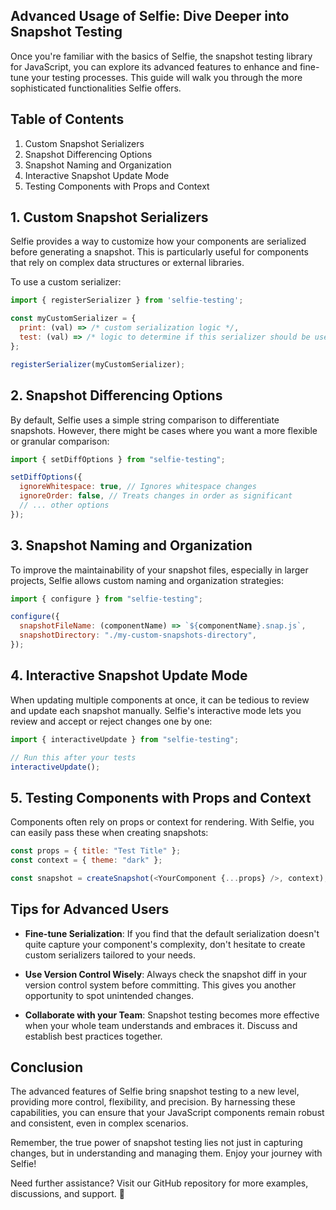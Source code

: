 
<Advanced />

## Advanced Usage of Selfie: Dive Deeper into Snapshot Testing

Once you're familiar with the basics of Selfie, the snapshot testing library for JavaScript, you can explore its advanced features to enhance and fine-tune your testing processes. This guide will walk you through the more sophisticated functionalities Selfie offers.

## Table of Contents

1. Custom Snapshot Serializers
2. Snapshot Differencing Options
3. Snapshot Naming and Organization
4. Interactive Snapshot Update Mode
5. Testing Components with Props and Context

## 1. Custom Snapshot Serializers

Selfie provides a way to customize how your components are serialized before generating a snapshot. This is particularly useful for components that rely on complex data structures or external libraries.

To use a custom serializer:

```javascript
import { registerSerializer } from 'selfie-testing';

const myCustomSerializer = {
  print: (val) => /* custom serialization logic */,
  test: (val) => /* logic to determine if this serializer should be used */
};

registerSerializer(myCustomSerializer);
```

## 2. Snapshot Differencing Options

By default, Selfie uses a simple string comparison to differentiate snapshots. However, there might be cases where you want a more flexible or granular comparison:

```javascript
import { setDiffOptions } from "selfie-testing";

setDiffOptions({
  ignoreWhitespace: true, // Ignores whitespace changes
  ignoreOrder: false, // Treats changes in order as significant
  // ... other options
});
```

## 3. Snapshot Naming and Organization

To improve the maintainability of your snapshot files, especially in larger projects, Selfie allows custom naming and organization strategies:

```javascript
import { configure } from "selfie-testing";

configure({
  snapshotFileName: (componentName) => `${componentName}.snap.js`,
  snapshotDirectory: "./my-custom-snapshots-directory",
});
```

## 4. Interactive Snapshot Update Mode

When updating multiple components at once, it can be tedious to review and update each snapshot manually. Selfie's interactive mode lets you review and accept or reject changes one by one:

```javascript
import { interactiveUpdate } from "selfie-testing";

// Run this after your tests
interactiveUpdate();
```

## 5. Testing Components with Props and Context

Components often rely on props or context for rendering. With Selfie, you can easily pass these when creating snapshots:

```javascript
const props = { title: "Test Title" };
const context = { theme: "dark" };

const snapshot = createSnapshot(<YourComponent {...props} />, context);
```

## Tips for Advanced Users

- **Fine-tune Serialization**: If you find that the default serialization doesn't quite capture your component's complexity, don't hesitate to create custom serializers tailored to your needs.

- **Use Version Control Wisely**: Always check the snapshot diff in your version control system before committing. This gives you another opportunity to spot unintended changes.

- **Collaborate with your Team**: Snapshot testing becomes more effective when your whole team understands and embraces it. Discuss and establish best practices together.

## Conclusion

The advanced features of Selfie bring snapshot testing to a new level, providing more control, flexibility, and precision. By harnessing these capabilities, you can ensure that your JavaScript components remain robust and consistent, even in complex scenarios.

Remember, the true power of snapshot testing lies not just in capturing changes, but in understanding and managing them. Enjoy your journey with Selfie!

Need further assistance? Visit our GitHub repository for more examples, discussions, and support. 📸
